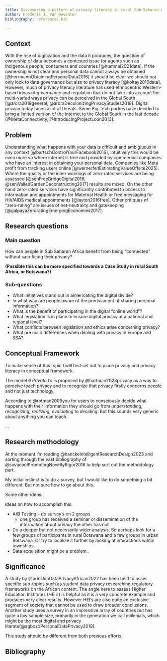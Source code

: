 ```yaml
---
title: Discovering a pattern of privacy literacy in rural Sub Saharan Africa
author: Frederik J. Van Deventer
bibliography: references.bib

---
```


## Context

With the rise of digitization and the data it produces, the question of ownership of data becomes a contested issue for agents such as Indigenous people, consumers and countries [@hummel2021data]. If the ownership is not clear and personal data cannot always be obtained [@herrmannObtainingPersonalData2016] it should be clear we should not only look to data governance but also to privacy literacy [@koltay2016data].
However, much of privacy literacy literature has used ethnocentric Western-based ideas of governance and regulation that do not take into account the multi-varied ways privacy can be perceived in the Global South [@arora2019general; @aroraDecolonizingPrivacyStudies2019].
Digital privacy today faces a lot of threats. Some Big Tech parties have decided to bring a limited version of the internet to the Global South in the last decade [@MetaConnectivity, @IntroducingProjectLoon2013]. 

## Problem

Understanding what happens with your data is difficult and ambigiuous in any context [@bartschControlYourFacebook2016], intuitively this would be even more so where internet is free and provided by commercial companies who have an interest in obtaining your personal data. Companies like Meta profit from tracking users online [@wernerfeltEstimatingValueOffsite2025]. Where the quality or the inner workings of zero-rated services are being assessed [@senFreeBridgeDigital2016, @senWalledGardenDeconstructing2017] results are mixed. On the other hand zero-rated services have significantly contributed to access to information and appointments for Maternal Health or free messaging for HIV/AIDS medical appointments [@layton2016free]. Other critiques of "zero-rating" are issues of net-neutrality and gatekeeping [@galpayaZeroratingEmergingEconomies2017].

## Research questions

### Main question

How can people in Sub Saharan Africa benefit from being "connected" without sacrificing their privacy?

__(Possible this can be more specified towards a Case Study in rural South Africa, or Botswana?)__

### Sub-questions

- What initiatives stand out in amlerioating the digital divide?
- In what way are people aware of the predicament of sharing personal information?
- What is the benefit of participating in the digital "online world"?
- What legislation is in place to ensure digital privacy at a national and regional level?
- What conflicts between legislation and ethics arise concerning privacy?
- What are main differences when dealing with privacy in Europe and SSA?

## Conceptual Framework

To make sense of this topic I will first set out to place privacy and privacy literacy in conceptual framework.

The model _6 Private I's_ is proposed by @hartman2023privacy as a way to perceive teach privacy and to recognize that privacy firstly concerns people and not just technology.

 According to @rotman2009you for users to consciously decide what happens with their information they should go from _understanding, recognizing, realizing, evaluating_ to _deciding_. But this sounds very generic about anything you can teach..

...

## Research methodology

At the moment I'm reading @hanckeIntelligentResearchDesign2023 and sorting through the vast bibliography of  @sovacoolPromotingNoveltyRigor2018 to help sort out the methodology part.

My initial instinct is to do a survey, but I would like to do something a bit different. But not sure how to go about this.

Some other ideas:

Ideas on how to accomplish this:

- A/B Testing -- do survey's on 2 groups
  - one group has received a seminar or dissemination of the information about privacy the other has not
- Do a deeper but not necessarily wider analysis. So perhaps look for a few groups of participants in rural Botswana and a few groups in urban Botswana. Or try to localize it further by looking at interactions wihtin townships.
- Data acquisition might be a problem.. 


## Significance

A study by @prinslooDataPrivacyAfrican2022 has been held to asses specific sub-topics such as student data privacy researching regulatory frameworks on the African content. The angle here to assess Higher Education Institutes (HEI's) is helpful as it is a very concrete example and produces very clear results. However HEI's are also quite an exclusive segment of society that cannot be used to draw broader conclusions.
Another study uses a survey in an impressive array of countries but has quite a low sample size, primarily in the generation we call millenials, which might be the most digital and privacy literate[@agbozoPersonalDataPrivacy2019].

This study should be different from both previous efforts.

## Bibliography